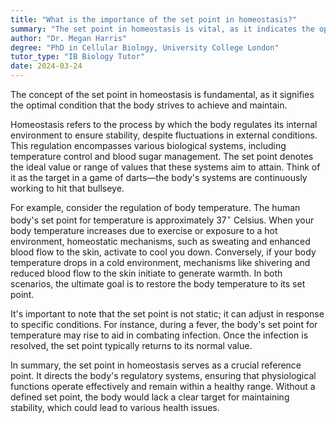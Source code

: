 ```yaml
---
title: "What is the importance of the set point in homeostasis?"
summary: "The set point in homeostasis is vital, as it indicates the optimal condition the body aims to sustain for proper functioning and stability."
author: "Dr. Megan Harris"
degree: "PhD in Cellular Biology, University College London"
tutor_type: "IB Biology Tutor"
date: 2024-03-24
---
```


The concept of the set point in homeostasis is fundamental, as it signifies the optimal condition that the body strives to achieve and maintain.

Homeostasis refers to the process by which the body regulates its internal environment to ensure stability, despite fluctuations in external conditions. This regulation encompasses various biological systems, including temperature control and blood sugar management. The set point denotes the ideal value or range of values that these systems aim to attain. Think of it as the target in a game of darts—the body's systems are continuously working to hit that bullseye.

For example, consider the regulation of body temperature. The human body's set point for temperature is approximately $37^\circ$ Celsius. When your body temperature increases due to exercise or exposure to a hot environment, homeostatic mechanisms, such as sweating and enhanced blood flow to the skin, activate to cool you down. Conversely, if your body temperature drops in a cold environment, mechanisms like shivering and reduced blood flow to the skin initiate to generate warmth. In both scenarios, the ultimate goal is to restore the body temperature to its set point.

It's important to note that the set point is not static; it can adjust in response to specific conditions. For instance, during a fever, the body's set point for temperature may rise to aid in combating infection. Once the infection is resolved, the set point typically returns to its normal value.

In summary, the set point in homeostasis serves as a crucial reference point. It directs the body's regulatory systems, ensuring that physiological functions operate effectively and remain within a healthy range. Without a defined set point, the body would lack a clear target for maintaining stability, which could lead to various health issues.
    